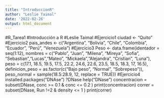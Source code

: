```yaml
---
title: "IntroduccionR"
author: "Leslie Taimal"
date: '2022-02-26'
output: html_document
---
```

#R_Tarea1
#Introducción a R
#Leslie Taimal
#Ejercicio1
ciudad <- "Quito"
#Ejercicio2
pais_andes <- c("Argentina", "Bolivia", "Chile", "Colombia", "Ecuador", "Perú", "Venezuela")
#Ejercicio3
Peso <- data.frame(identador = seq(1:12),
                   nombres = c("Pablo", "Juan", "Milena", "Mireya", "Sofia", "Sebastian","Lucas","Mateo", "Mickaela","Alejandra", "Cristian", "Luna"),
                   peso = c(17.1, 18.5, 19.5, 17.5, 22.2, 24.6, 22.6, 23.5, 18.5, 18.3, 17, 16.5),
                   definicion_peso = as.factor(c("Bajo peso", "Normal", "Sobrepeso")),
                   peso_normal = sample(18.5:28.9, 12, replace = TRUE))
#Ejercicio4
installed.packages("DNAse")
?DNase
help("DNase")
concentracion = subset(DNase, conc >= 0.1 & conc <= 0.2 )
print(concentracion)
correr = subset(DNase, Run !=2 & density <= 1 )
print(correr)